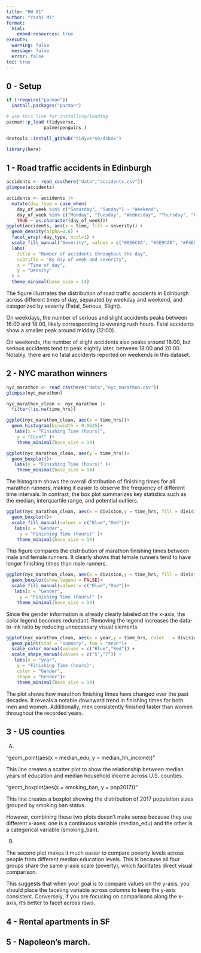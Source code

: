 ```yaml
---
title: "HW 01"
author: "Yashi Mi"
format: 
  html:
    embed-resources: true
execute: 
  warning: false
  message: false
  error: false
toc: true
---
```


## 0 - Setup

```r
if (!require("pacman")) 
  install.packages("pacman")

# use this line for installing/loading
pacman::p_load (tidyverse,
              palmerpenguins )

devtools::install_github("tidyverse/dsbox")

library(here)
```

## 1 - Road traffic accidents in Edinburgh

```r
accidents <- read_csv(here("data","accidents.csv"))
glimpse(accidents)
```

```r
accidents <- accidents |>
  mutate(day_type = case_when(
    day_of_week %in% c("Saturday", "Sunday") ~ "Weekend",
    day_of_week %in% c("Monday", "Tuesday", "Wednesday", "Thursday", "Friday") ~ "Weekday",
    TRUE ~ as.character(day_of_week)))
ggplot(accidents, aes(x = time, fill = severity)) +
  geom_density(alpha=0.6) +
  facet_wrap(~day_type, ncol=1) +
  scale_fill_manual("Severity", values = c("#8E6C8A", "#5E9CA0", "#F4E04D")) +
  labs(
    title = "Number of accidents throughout the day",
    subtitle = "By day of week and severity",
    x = "Time of day",
    y = "Density"
  ) +
  theme_minimal(base_size = 14)
```

::: callout-note
The figure illustrates the distribution of road traffic accidents in Edinburgh across different times of day, separated by weekday and weekend, and categorized by severity (Fatal, Serious, Slight).

On weekdays, the number of serious and slight accidents peaks between 16:00 and 18:00, likely corresponding to evening rush hours. Fatal accidents show a smaller peak around midday (12:00).

On weekends, the number of slight accidents also peaks around 16:00, but serious accidents tend to peak slightly later, between 18:00 and 20:00. Notably, there are no fatal accidents reported on weekends in this dataset.
:::

## 2 - NYC marathon winners

```r
nyc_marathon <- read_csv(here("data","nyc_marathon.csv"))
glimpse(nyc_marathon)
```

```r
nyc_marathon_clean <- nyc_marathon |>
  filter(!is.na(time_hrs))

ggplot(nyc_marathon_clean, aes(x = time_hrs))+
  geom_histogram(binwidth = 0.0625)+
   labs(x = "Finishing Time (hours)",
    y = "Count" )+
    theme_minimal(base_size = 14)

ggplot(nyc_marathon_clean, aes(y = time_hrs))+
  geom_boxplot()+
   labs(y = "Finishing Time (hours)" )+
    theme_minimal(base_size = 14)

```

::: callout-note
The histogram shows the overall distribution of finishing times for all marathon runners, making it easier to observe the frequency of different time intervals. In contrast, the box plot summarizes key statistics such as the median, interquartile range, and potential outliers.
:::

```r
ggplot(nyc_marathon_clean, aes(x = division,y = time_hrs, fill = division))+
  geom_boxplot()+
  scale_fill_manual(values = c("Blue","Red"))+
   labs(x = "Gender",
     y = "Finishing Time (hours)" )+
    theme_minimal(base_size = 14)
```

::: callout-note
This figure compares the distribution of marathon finishing times between male and female runners. It clearly shows that female runners tend to have longer finishing times than male runners.
:::

```r
ggplot(nyc_marathon_clean, aes(x = division,y = time_hrs, fill = division))+
  geom_boxplot(show.legend = FALSE)+
  scale_fill_manual(values = c("Blue","Red"))+
   labs(x = "Gender",
     y = "Finishing Time (hours)" )+
    theme_minimal(base_size = 14)
```

::: callout-note
Since the gender information is already clearly labeled on the x-axis, the color legend becomes redundant. Removing the legend increases the data-to-ink ratio by reducing unnecessary visual elements.
:::

```r
ggplot(nyc_marathon_clean, aes(x = year,y = time_hrs, color   = division,shap = division))+
  geom_point(stat = "summary", fun = "mean")+
  scale_color_manual(values = c("Blue","Red")) +
  scale_shape_manual(values = c("5","7")) +
   labs(x = "year",
    y = "Finishing Time (hours)",
    color = "Gender",
    shape = "Gender")+
    theme_minimal(base_size = 14)
```

::: callout-note
The plot shows how marathon finishing times have changed over the past decades. It reveals a notable downward trend in finishing times for both men and women. Additionally, men consistently finished faster than women throughout the recorded years.
:::

## 3 - US counties

::: callout-note
A.

“geom_point(aes(x = median_edu, y = median_hh_income))”

This line creates a scatter plot to show the relationship between median years of education and median household income across U.S. counties.

“geom_boxplot(aes(x = smoking_ban, y = pop2017))”

This line creates a boxplot showing the distribution of 2017 population sizes grouped by smoking ban status.

However, combining these two plots doesn't make sense because they use different x-axes: one is a continuous variable (median_edu) and the other is a categorical variable (smoking_ban).
:::

::: callout-note
B.

The second plot makes it much easier to compare poverty levels across people from different median education levels. This is because all four groups share the same y-axis scale (poverty), which facilitates direct visual comparison.

This suggests that when your goal is to compare values on the y-axis, you should place the faceting variable across columns to keep the y-axis consistent. Conversely, if you are focusing on comparisons along the x-axis, it's better to facet across rows.
:::

## 4 - Rental apartments in SF

## 5 - Napoleon’s march.
